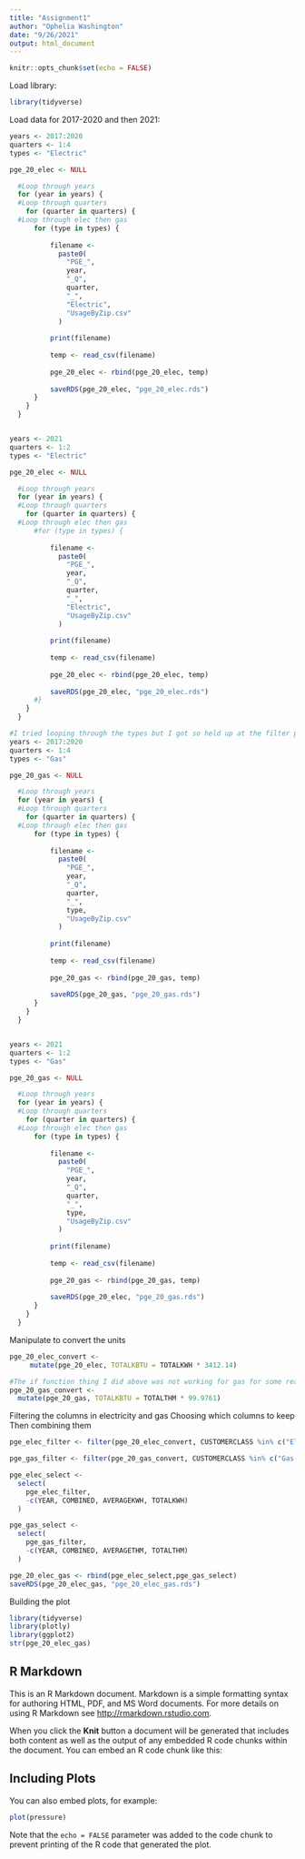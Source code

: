 ```yaml
---
title: "Assignment1"
author: "Ophelia Washington"
date: "9/26/2021"
output: html_document
---
```


```r
knitr::opts_chunk$set(echo = FALSE)
```

Load library:
```r
library(tidyverse)
```

Load data for 2017-2020 and then 2021:
```r
years <- 2017:2020
quarters <- 1:4
types <- "Electric"

pge_20_elec <- NULL

  #Loop through years
  for (year in years) {
  #Loop through quarters  
    for (quarter in quarters) {
  #Loop through elec then gas
      for (type in types) {
          
          filename <- 
            paste0(
              "PGE_",
              year,
              "_Q",
              quarter,
              "_",
              "Electric",
              "UsageByZip.csv"
            )
      
          print(filename)
          
          temp <- read_csv(filename)
          
          pge_20_elec <- rbind(pge_20_elec, temp)
          
          saveRDS(pge_20_elec, "pge_20_elec.rds")
      }
    }
  }


years <- 2021
quarters <- 1:2
types <- "Electric"

pge_20_elec <- NULL

  #Loop through years
  for (year in years) {
  #Loop through quarters  
    for (quarter in quarters) {
  #Loop through elec then gas
      #for (type in types) {
          
          filename <- 
            paste0(
              "PGE_",
              year,
              "_Q",
              quarter,
              "_",
              "Electric",
              "UsageByZip.csv"
            )
      
          print(filename)
          
          temp <- read_csv(filename)
          
          pge_20_elec <- rbind(pge_20_elec, temp)
          
          saveRDS(pge_20_elec, "pge_20_elec.rds")
      #}
    }
  }

#I tried looping through the types but I got so held up at the filter part so I am just going to do a separate chunk for gas
years <- 2017:2020
quarters <- 1:4
types <- "Gas"

pge_20_gas <- NULL

  #Loop through years
  for (year in years) {
  #Loop through quarters  
    for (quarter in quarters) {
  #Loop through elec then gas
      for (type in types) {
          
          filename <- 
            paste0(
              "PGE_",
              year,
              "_Q",
              quarter,
              "_",
              type,
              "UsageByZip.csv"
            )
      
          print(filename)
          
          temp <- read_csv(filename)
          
          pge_20_gas <- rbind(pge_20_gas, temp)
          
          saveRDS(pge_20_gas, "pge_20_gas.rds")
      }
    }
  }


years <- 2021
quarters <- 1:2
types <- "Gas"

pge_20_gas <- NULL

  #Loop through years
  for (year in years) {
  #Loop through quarters  
    for (quarter in quarters) {
  #Loop through elec then gas
      for (type in types) {
          
          filename <- 
            paste0(
              "PGE_",
              year,
              "_Q",
              quarter,
              "_",
              type,
              "UsageByZip.csv"
            )
      
          print(filename)
          
          temp <- read_csv(filename)
          
          pge_20_gas <- rbind(pge_20_gas, temp)
          
          saveRDS(pge_20_elec, "pge_20_gas.rds")
      }
    }
  }
```

Manipulate to convert the units
```r
pge_20_elec_convert <-
     mutate(pge_20_elec, TOTALKBTU = TOTALKWH * 3412.14)

#The if function thing I did above was not working for gas for some reason, I think it's an issue with Types
pge_20_gas_convert <-
  mutate(pge_20_gas, TOTALKBTU = TOTALTHM * 99.9761)

```


Filtering the columns in electricity and gas
Choosing which columns to keep
Then combining them
```r
pge_elec_filter <- filter(pge_20_elec_convert, CUSTOMERCLASS %in% c("Elec- Residential","Elec- Commercial"))

pge_gas_filter <- filter(pge_20_gas_convert, CUSTOMERCLASS %in% c("Gas- Residential", "Elec- Commercial"))

pge_elec_select <-
  select(
    pge_elec_filter,
    -c(YEAR, COMBINED, AVERAGEKWH, TOTALKWH)
  )

pge_gas_select <-
  select(
    pge_gas_filter,
    -c(YEAR, COMBINED, AVERAGETHM, TOTALTHM)
  )

pge_20_elec_gas <- rbind(pge_elec_select,pge_gas_select)
saveRDS(pge_20_elec_gas, "pge_20_elec_gas.rds")
```

Building the plot
```r
library(tidyverse)
library(plotly)
library(ggplot2)
str(pge_20_elec_gas)


```







## R Markdown

This is an R Markdown document. Markdown is a simple formatting syntax for authoring HTML, PDF, and MS Word documents. For more details on using R Markdown see <http://rmarkdown.rstudio.com>.

When you click the **Knit** button a document will be generated that includes both content as well as the output of any embedded R code chunks within the document. You can embed an R code chunk like this:


## Including Plots

You can also embed plots, for example:

```r
plot(pressure)
```

Note that the `echo = FALSE` parameter was added to the code chunk to prevent printing of the R code that generated the plot.
